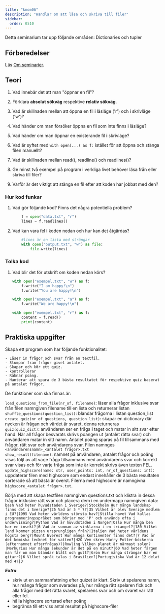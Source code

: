 ```yaml
---
title: "kmom06"
description: "Handlar om att läsa och skriva till filer"
sidebar:
  order: 0510
---
```



Detta seminarium tar upp följande områden: Dictionaries och tupler

## Förberedelser

Läs [Om seminarier](../).


## <Icon name="open-book" class="inline-icon" label="Interpret code" /> Teori

1. Vad innebär det att man "öppnar en fil"?

2. Förklara **absolut sökväg** respektive **relativ sökväg**.

3. Vad är skillnaden mellan att öppna en fil i läsläge ('r') och i skrivläge ('w')?  

4. Vad händer om man försöker öppna en fil som inte finns i läsläge?

5. Vad händer om man öppnar en existerande fil i skrivläge?

6. Vad är syftet med `with open(...) as f:` istället för att öppna och stänga filen manuellt?

7. Vad är skillnaden mellan read(), readline() och readlines()?

8. Ge minst två exempel på program i verkliga livet behöver läsa från eller skriva till filer?

9. Varför är det viktigt att stänga en fil efter att koden har jobbat med den?


### Hur kod funkar

1. Vad gör följande kod? Finns det några potentiella problem?

    ```python
        f = open("data.txt", "r")
        lines = f.readlines()

    ```

2. Vad kan vara fel i koden nedan och hur kan det åtgärdas?

    ```python
        #lines är en lista med strängar 
        with open("output.txt", "w") as file:
            file.write(lines)

    ```

### <Icon name="open-book" class="inline-icon" label="Interpret code" /> Tolka kod

1. Vad blir det för utskrift om koden nedan körs?

    ```python
    with open("exempel.txt", "w") as f:
        f.write("I am happy!\n")
        f.write("You are happy!\n")

    with open("exempel.txt", "a") as f:
        f.write("We are happy!\n")

    with open("exempel.txt", "r") as f:
        content = f.read()
        print(content)

    ```

## <Icon name="seti:python" class="inline-icon" label="Write code" /> Praktiska uppgifter

Skapa ett program som har följande funktionalitet:

    - Läser in frågor och svar från en textfil.
    - Slumpar fram frågor givet antalet.
    - Skapar och kör ett quiz.
    - kontrollerar 
    - Räknar poäng.
    - Hanterar att spara de 3 bästa resultatet för respektive quiz baserat på antalet frågor.

De funktioner som ska finnas är: 

`load_questions_from_file(nr_of, filename)`: läser alla frågor inklusive svar från filen namngiven filename till en lista och returnerar listan  
`shuffle_questions(question_list)`: blandar frågorna i listan question_list  
`create_quiz(nr_of_questions, question_list)`: skapar en dictionary där nycken är frågan och värdet är svaret, denna returneras  
`quiz(quiz_dict)`: användaren ser en fråga i taget och matar in sitt svar efter hand. När all frågor besvarats skrivs poängen ut (antalet rätta svar) och användaren matar in sitt namn. Antalet poäng sparas på fil tillsammans med frågor, rätt svar och användarens svar. Filen namnges  `<användarensnamn>_<antalet frågor>.txt`  
`show_result(filename)`: namnet på användaren, antalet frågor och poäng visas följt av att varje fråga tillsammans med användarens svar och korrekt svar visas och för varje fråga som inte är korrekt skrivs även texten FEL.  
`update_highscore(name: str, user_points: int, nr_of_questions: int)`: uppdaterar filen med highscore som endast innehåller de 3 bästa resultaten sorterade så att bästa är överst. Filerna med highscore är namngivna `highscore_<antalet frågor>.txt`.  

Börja med att skapa textfilen namngiven questions.txt och klistra in dessa frågor inklusive rätt svar och placera dem i en undermapp namngiven data:
    ```bash
    Vad heter huvudstaden i Sverige?|Stockholm
    Hur många landskap finns det i Sverige?|25
    Vad är 5 * 7?|35
    Vilket år blev Sverige medlem i EU?|1995
    Vad heter världens största hav?|Stilla havet
    Vad kallas programmeringsspråket som börjar med 'P' och används ofta i undervisning?|Python
    Vad är huvudstaden i Norge?|Oslo
    Hur många ben har en insekt?|6
    Vad är summan av vinklarna i en triangel?|180
    Vilket land kommer pizzan ursprungligen från?|Italien
    Vad heter världens högsta berg?|Mount Everest
    Hur många kontinenter finns det?|7
    Vad är det kemiska tecknet för vatten?|H2O
    Vem skrev Harry Potter-böckerna (efternamnet efterfrågas)?|Rowling
    Vilken planet är närmast solen?|Merkurius
    Hur många sekunder är det på en minut?|60
    Vad heter färgen man får om man blandar blått och gult?|Grön
    Hur många strängar har en gitarr?|6
    Vilket språk talas i Brasilien?|Portugisiska
    Vad är 12 delat med 4?|3
    ```


***Extra***:
- skriv ut en sammanfattning efter quizet är klart. Skriv ut spelarens namn, hur många frågor som svarades på, hur många rätt spelaren fick och alla frågor med det rätta svaret, spelarens svar och om svaret var rätt eller fel.
- hålla highscore sorterad efter poäng
- begränsa till ett viss antal resultat på highscore-filer
